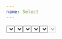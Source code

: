 ```yaml
---
name: Select
---
```


<Playground>
	<Select
		options={[{ text: "Most Recent", value: "mostRecent" }]}
	/>
</Playground>

### Select + Title

<Playground>
	<Select
		options={[{ text: "Most Recent", value: "mostRecent" }]}
		title="Pick something"
	/>
</Playground>

### Select + Title + Required

<Playground>
	<Select
		options={[{ text: "Most Recent", value: "mostRecent" }]}
		required
		title="Pick something"
	/>
</Playground>

### Select + Title + Description

<Playground>
	<Select
		description="This matters a lot."
		options={[{ text: "Most Recent", value: "mostRecent" }]}
		title="Pick something"
	/>
</Playground>

### Select with error

<Playground>
	<Select
		error="Something went wrong."
		options={[{ text: "Most Recent", value: "mostRecent" }]}
	/>
</Playground>

### Disabled Select

<Playground>
	<Select
		disabled
		options={[{ text: "Most Recent", value: "mostRecent" }]}
	/>
</Playground>

